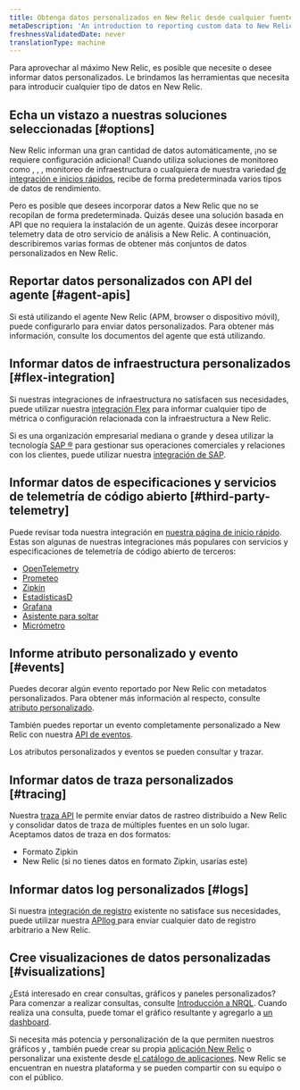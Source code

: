 ```yaml
---
title: Obtenga datos personalizados en New Relic desde cualquier fuente
metaDescription: 'An introduction to reporting custom data to New Relic: why you''d want to do that, and how to start.'
freshnessValidatedDate: never
translationType: machine
---
```


Para aprovechar al máximo New Relic, es posible que necesite o desee informar datos personalizados. Le brindamos las herramientas que necesita para introducir cualquier tipo de datos en New Relic.

## Echa un vistazo a nuestras soluciones seleccionadas [#options]

New Relic informan una gran cantidad de datos automáticamente, ¡no se requiere configuración adicional! Cuando utiliza soluciones de monitoreo como <InlinePopover type="apm"/>, <InlinePopover type="browser"/>, <InlinePopover type="mobile"/>, monitoreo de infraestructura o cualquiera de nuestra variedad [de integración e inicios rápidos](https://newrelic.com/instant-observability), recibe de forma predeterminada varios tipos de datos de rendimiento.

Pero es posible que desees incorporar datos a New Relic que no se recopilan de forma predeterminada. Quizás desee una solución basada en API que no requiera la instalación de un agente. Quizás desee incorporar telemetry data de otro servicio de análisis a New Relic. A continuación, describiremos varias formas de obtener más conjuntos de datos personalizados en New Relic.

## Reportar datos personalizados con API del agente [#agent-apis]

Si está utilizando el agente New Relic (APM, browser o dispositivo móvil), puede configurarlo para enviar datos personalizados. Para obtener más información, consulte los documentos del agente que está utilizando.

## Informar datos de infraestructura personalizados [#flex-integration]

Si nuestras integraciones de infraestructura no satisfacen sus necesidades, puede utilizar nuestra [integración Flex](/docs/integrations/host-integrations/host-integrations-list/flex-integration-tool-build-your-own-integration) para informar cualquier tipo de métrica o configuración relacionada con la infraestructura a New Relic.

Si es una organización empresarial mediana o grande y desea utilizar la tecnología [SAP ®](https://www.sap.com/) para gestionar sus operaciones comerciales y relaciones con los clientes, puede utilizar nuestra [integración de SAP](/docs/data-apis/custom-data/sap-integration).

## Informar datos de especificaciones y servicios de telemetría de código abierto [#third-party-telemetry]

Puede revisar toda nuestra integración en [nuestra página de inicio rápido](https://newrelic.com/instant-observability). Estas son algunas de nuestras integraciones más populares con servicios y especificaciones de telemetría de código abierto de terceros:

* [OpenTelemetry](/docs/more-integrations/open-source-telemetry-integrations/opentelemetry/introduction-opentelemetry-new-relic)
* [Prometeo](/docs/infrastructure/prometheus-integrations/get-started/send-prometheus-metric-data-new-relic)
* [Zipkin](/docs/distributed-tracing/trace-api/report-zipkin-format-traces-trace-api)
* [EstadísticasD](/docs/more-integrations/open-source-telemetry-integrations/statsd/statsd-monitoring-integration)
* [Grafana](/docs/more-integrations/grafana-integrations/get-started/grafana-support-prometheus-promql)
* [Asistente para soltar](/docs/more-integrations/open-source-telemetry-integrations/dropwizard/dropwizard-reporter)
* [Micrómetro](/docs/more-integrations/open-source-telemetry-integrations/micrometer/micrometer-metrics-registry)

## Informe atributo personalizado y evento [#events]

Puedes decorar algún evento reportado por New Relic con metadatos personalizados. Para obtener más información al respecto, consulte [atributo personalizado](/docs/data-apis/custom-data/custom-events/collect-custom-attributes).

También puedes reportar un evento completamente personalizado a New Relic con nuestra [API de eventos](/docs/data-apis/ingest-apis/event-api/introduction-event-api).

Los atributos personalizados y eventos se pueden consultar y trazar.

## Informar datos de traza personalizados [#tracing]

Nuestra [traza API](/docs/distributed-tracing/trace-api/introduction-trace-api) le permite enviar datos de rastreo distribuido a New Relic y consolidar datos de traza de múltiples fuentes en un solo lugar. Aceptamos datos de traza en dos formatos:

* Formato Zipkin
* New Relic (si no tienes datos en formato Zipkin, usarías este)

## Informar datos log personalizados [#logs]

Si nuestra [integración de registro](/docs/logs/get-started/get-started-log-management) existente no satisface sus necesidades, puede utilizar nuestra [APIlog ](/docs/logs/log-api/introduction-log-api)para enviar cualquier dato de registro arbitrario a New Relic.

## Cree visualizaciones de datos personalizadas [#visualizations]

¿Está interesado en crear consultas, gráficos y paneles personalizados? Para comenzar a realizar consultas, consulte [Introducción a NRQL](/docs/query-your-data/nrql-new-relic-query-language/get-started/introduction-nrql-new-relics-query-language). Cuando realiza una consulta, puede tomar el gráfico resultante y agregarlo a [un dashboard](/docs/query-your-data/explore-query-data/dashboards/introduction-dashboards).

Si necesita más potencia y personalización de la que permiten nuestros gráficos y <InlinePopover type="dashboards"/>, también puede crear su propia [aplicación New Relic](/docs/new-relic-one/use-new-relic-one/build-new-relic-one/new-relic-one-build-your-own-custom-new-relic-one-application) o personalizar una existente desde [el catálogo de aplicaciones](https://opensource.newrelic.com/nerdpacks). New Relic se encuentran en nuestra plataforma y se pueden compartir con su equipo o con el público.
